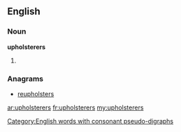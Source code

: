 ==English==

===Noun===
'''upholsterers'''

# {{plural of|[[upholsterer]]}}

===Anagrams===
* [[reupholsters#English|reupholsters]]

[[Category:English words with consonant pseudo-digraphs]]

[[ar:upholsterers]]
[[fr:upholsterers]]
[[my:upholsterers]]